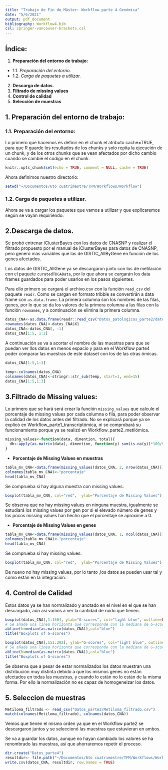 ```yaml
---
title: "Trabajo de Fin de Máster: Workflow parte 4 Genómica"
date: "5/6/2021"
output: pdf_document
bibliography: Workflow4.bib
csl: springer-vancouver-brackets.csl
---
```


## Índice:

1. **Preparación del entorno de trabajo:**
  * 1.1. _Preparación del entorno._
  * 1.2. _Carga de paquetes a utilizar._
2. **Descarga de datos.**
3. **Filtrado de missing values** 
4. **Control de calidad**
5. **Selección de muestras**


## 1. Preparación del entorno de trabajo:

### 1.1. Preparación del entorno:

Lo primero que hacemos es definir en el chunk el atributo cache=TRUE, para que R guarde los resultados de los chunks y solo repita la ejecución de un chunk, y de los otros chunks que se vean afectados por dicho cambio cuando se cambie el código en el chunk.

```r
knitr::opts_chunk$set(echo = TRUE, comment = NULL, cache = TRUE)
```

Ahora definimos nuestro directorio:
```r
setwd("~/Documentos/6to cuatrimestre/TFM/Workflows/Workflow")
```

### 1.2. Carga de paquetes a utilizar.

Ahora se va a cargar los paquetes que vamos a utilizar y que explicaremos según se vayan requiriendo:


## 2.Descarga de datos.

Se probó entrenar iClusterBayes con los datos de CNASNP y realizar el filtrado propuesto por el manual de iClusterBayes para datos de CNASNP, pero generó más variables que las de GISTIC_AllByGene en función de los genes afectados. 

Los datos de GISTIC_AllGene ya se descargaron junto con los de metilación con el paquete `curatedTDGAData`, por lo que ahora se cargarán los data frames guardados para poder usarlos en los pasos siguientes.

Para ello primero se cargará el archivo.csv con la función `read_csv` del paquete `readr`. Como se cargan en formato tribble se convertirán a data frame con `as.data.frame`. La primera columna son los nombres de las filas, genes, por lo que se da los valores de la primera columna a las filas con la función `rownames`, y a continuación se elimina la primera columna.

```r
datos_CNA<-as.data.frame(readr::read_csv("Datos_patologicos_parte2/datos_COAD_pat_01_COAD_GISTIC_AllByGene-20160128.csv"))
rownames(datos_CNA)<-datos_CNA$X1
datos_CNA<-datos_CNA[, -1]
datos_CNA[1:5, 1:2]
```

A continuación se va a acortar el nombre de las muestras para que se puedan ver llos datos en menos espacio y para en el Workflow parte4 poder comparar las muestras de este dataset con los de las otras ómicas.

```r
datos_CNA[1:5,1:3]
```

```r
temp<-colnames(datos_CNA)
colnames(datos_CNA)<-stringr::str_sub(temp, start=1, end=15)
datos_CNA[1:5,1:3]
```
## 3.Filtrado de Missing values:

Lo primero que se hará será crear la función `missing_values` que calcule el porcentaje de missing values por cada columna o fila, para poder observar la calidad de los datos antes del filtrado. No se explicará porque ya se explicó en Workflow_parte1_transcriptómica, ni se comprobará su funcionamiento porque ya se realizó en Workflow_parte2_metilómica.

```r
missing_values<-function(data, dimention, total){
  db<-apply(as.matrix(data), dimention, function(y) sum(is.na(y))*100/total)
}
```

* **Porcentaje de Missing Values en muestras**

```r
tabla_mv_CNA<-data.frame(missing_values(datos_CNA, 2, nrow(datos_CNA)))
colnames(tabla_mv_CNA)<-"porcentaje"
head(tabla_mv_CNA)
```

Se comprueba si hay alguna muestra con missing values:
```r
boxplot(tabla_mv_CNA, col="red",  ylab="Porcentaje de Missing Values")
```

Se observa que no hay missing values en ninguna muestra, igualmente se estudiará los missing values por gen por si el elevado número de genes y los pocos missing values han hecho que el porcentaje se aproxime a 0.

* **Porcentaje de Missing Values en genes**

```r
tabla_mv_CNA<-data.frame(missing_values(datos_CNA, 1, ncol(datos_CNA)))
colnames(tabla_mv_CNA)<-"porcentaje"
head(tabla_mv_CNA)
```

Se comprueba si hay missing values:
```r
boxplot(tabla_mv_CNA, col="red",  ylab="Porcentaje de Missing Values")
```

De nuevo no hay missing values, por lo tanto ,los datos se pueden usar tal y como están en la integración. 

## 4. Control de Calidad

Estos datos ya se han normalizado y anotado en el nivel en el que se han descargado, aún así vamos a ver la cantidad de ruido que tienen.

```r
boxplot(datos_CNA[,1:150], ylab="G-scores", col="light blue", outline=FALSE )
# Se añade una línea horizonta que corresponde con la mediana de G-scores.
abline(h=median(as.matrix(datos_CNA)),col="blue")
title("Boxplots of G-scores")
```
```r
boxplot(datos_CNA[,151:292], ylab="G-scores", col="light blue", outline=FALSE )
# Se añade una línea horizonta que corresponde con la mediana de G-scores.
abline(h=median(as.matrix(datos_CNA)),col="blue")
title("Boxplots of G-scores")
```

Se observa que a pesar de estar normalizados los datos muestran una distribución muy distinta debido a que los mismos genes no están afectados en todas las muestras, y cuando lo están no lo están de la misma forma. Por ello la normalización no es capaz de homogeneizar los datos. 

## 5. Seleccion de muestras

```r
Metiloma_filtrado <- read_csv("Datos_parte3/Metiloma_filtrado.csv")
match(colnames(Metiloma_filtrado), colnames(datos_CNA))
```

Vemos que tienen el mismo orden ya que en el Workflow parte2 se descargaron juntos y se seleccionó las muestras que estuvieran en ambos.


Se va a guardar los datos, aunque no hayan cambiado los valores se ha renombrado las muestras, así que ahorraremos repetir el proceso.

```r
dir.create("Datos_parte4")
resultdir<- file.path("~/Documentos/6to cuatrimestre/TFM/Workflows/Workflow/Datos_parte4", "CNA_GISTIC.csv")
write.csv(datos_CNA, resultdir, row.names = TRUE)
```

